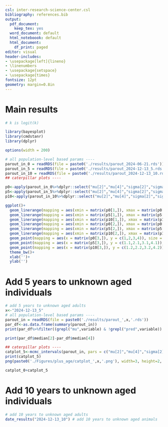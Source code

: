 ```yaml
---
csl: inter-research-science-center.csl
bibliography: references.bib
output:
  pdf_document:
    keep_tex: yes
  word_document: default
  html_noteboook: default
  html_document:
    df_print: paged
editor: visual
header-includes:
- \usepackage[left]{lineno}
- \linenumbers
- \usepackage{setspace}
- \usepackage{times}
fontsize: 12pt
geometry: margin=0.8in
---
```


# Main results

\tiny

```r
# k is logit(k)

library(bayesplot)
library(cmdstanr)
library(dplyr)

options(width = 200)

# all population-level based params ----
parout_in_0 = readRDS(file = paste0('./results/parout_2024-06-21.rds'))%>%mutate(age_add = 0)
parout_in_5 = readRDS(file = paste0('./results/parout_2024-12-13_5.rds'))%>%mutate(age_add = 5)
parout_in_10 = readRDS(file = paste0('./results/parout_2024-12-13_10.rds'))%>%mutate(age_add = 10)
## caterpillar plots ----

p0<-apply(parout_in_0%>%dplyr::select("mu[2]","mu[4]","sigma[2]","sigma[4]"), 2, quantile, c(0.05,0.25, 0.5, 0.75, 0.95), na.rm = T)
p5<-apply(parout_in_5%>%dplyr::select("mu[2]","mu[4]","sigma[2]","sigma[4]"), 2, quantile, c(0.05,0.25, 0.5, 0.75, 0.95), na.rm = T)
p10<-apply(parout_in_10%>%dplyr::select("mu[2]","mu[4]","sigma[2]","sigma[4]"), 2, quantile, c(0.05,0.25, 0.5, 0.75, 0.95), na.rm = T)

ggplot()+
  geom_linerange(mapping = aes(xmin = matrix(p0[1,]), xmax = matrix(p0[5,]), y = c(1,2,3,4)), size = 1)+
  geom_linerange(mapping = aes(xmin = matrix(p5[1,]), xmax = matrix(p5[5,]), y = c(1.1,2.1,3.1,4.1)), size = 1, color = "red")+
  geom_linerange(mapping = aes(xmin = matrix(p10[1,]), xmax = matrix(p10[5,]), y = c(1.2,2.2,3.2,4.2)), size = 1, color = "blue")+
  geom_linerange(mapping = aes(xmin = matrix(p0[2,]), xmax = matrix(p0[4,]), y = c(1,2,3,4)), size = 3)+
  geom_linerange(mapping = aes(xmin = matrix(p5[2,]), xmax = matrix(p5[4,]), y = c(1.1,2.1,3.1,4.1)), size = 3, color = "red")+
  geom_linerange(mapping = aes(xmin = matrix(p10[2,]), xmax = matrix(p10[4,]), y = c(1.2,2.2,3.2,4.2)), size = 3, color = "blue")+
  geom_point(mapping = aes(x = matrix(p0[3,]), y = c(1,2,3,4)), size = 3, color = "white")+
  geom_point(mapping = aes(x = matrix(p5[3,]), y = c(1.1,2.1,3.1,4.1)), size = 3, color = "white")+
  geom_point(mapping = aes(x = matrix(p10[3,]), y = c(1.2,2.2,3.2,4.2)), size = 3, color = "white")+
  theme_bw()+
  xlab('')+
  ylab('')
```

# Add 5 years to unknown aged individuals

```r
# add 5 years to unknown aged adults
x<-"2024-12-13_5"
# all population-level based params ----
parout_in = readRDS(file = paste0('./results/parout_',x,'.rds'))
par_df<-as.data.frame(summary(parout_in))
print(par_df%>%filter((grepl("mu",variable) & !grepl("pred",variable)) | (grepl("sigma",variable) & !grepl("obs",variable))))

print(par_df$median[2]-par_df$median[4])

## caterpillar plots ----
catplot_5<-mcmc_intervals(parout_in, pars = c("mu[2]","mu[4]","sigma[2]","sigma[4]"))
print(catplot_5)
png(paste0('./Figures/plus_age/catplot_',x,'.png'), width=3, height=2, units="in", res=200)

catplot_0+catplot_5

```

# Add 10 years to unknown aged individuals

```r
# add 10 years to unknown aged adults
date_results("2024-12-13_10") # add 10 years to unknown aged animals

```
